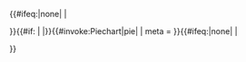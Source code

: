 <templatestyles src="Piechart/styles.css"/>
{{#ifeq:{{{thumb|none}}}|none|
|<div class="pie-thumb thumb t{{#switch:{{{thumb|}}}|left=left|right=right}}"><div class="thumbinner">
}}{{#if: {{{caption|}}} | {{{caption|}}} 
|}}{{#invoke:Piechart|pie| {{{1|[
 {"label": "villages: $v", "value": 45}, 
 {"label": "cities: $v"}
]}}}
| meta = {{{meta|
{}
}}}
}}{{#ifeq:{{{thumb|none}}}|none|
|</div></div>
}}<noinclude>
{{doc}}
</noinclude>